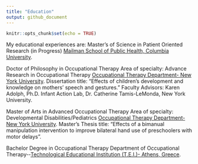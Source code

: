 ```yaml
---
title: "Education"
output: github_document
---
```


```r
knitr::opts_chunk$set(echo = TRUE)
```
My educational experiences are:
Master’s of Science in Patient Oriented Research (in Progress) [Mailman School of Public Health, Columbia University](https://www.mailman.columbia.edu/academics/degrees/master-science/patient-oriented-research).

Doctor of Philosophy in Occupational Therapy Area of specialty: Advance Research in Occupational Therapy [Occupational Therapy Department- New York University](https://steinhardt.nyu.edu/degree/phd-occupational-therapy). Dissertation title: “Effects of children’s development and knowledge on mothers’ speech and gestures.” Faculty Advisors: Karen Adolph, Ph.D. Infant Action Lab, Dr. Catherine Tamis-LeMonda, New York University.

Master of Arts in Advanced Occupational Therapy Area of specialty: Developmental Disabilities/Pediatrics [Occupational Therapy Department-New York University](https://steinhardt.nyu.edu/degree/ms-occupational-therapy-professional). Master’s Thesis title: “Effects of a bimanual manipulation intervention to improve bilateral hand use of preschoolers with motor delays”.

Bachelor Degree in Occupational Therapy Department of Occupational Therapy-‐[Technological Educational Institution (T.E.I.)- Athens, Greece](http://www.teiath.gr/?lang=en).
